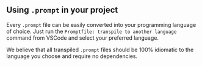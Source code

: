 

## Using `.prompt` in your project

Every `.prompt` file can be easily converted into your programming language of choice. Just run the `Promptfile: transpile to another language` command from VSCode and select your preferred language.

We believe that all transpiled `.prompt` files should be 100% idiomatic to the language you choose and require no dependencies.

<Cards children={languages} />
